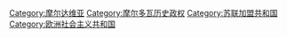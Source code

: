 [[Category:摩尔达维亚|Category:摩尔达维亚]]
[[Category:摩尔多瓦历史政权|Category:摩尔多瓦历史政权]]
[[Category:苏联加盟共和国|Category:苏联加盟共和国]]
[[Category:欧洲社会主义共和国|Category:欧洲社会主义共和国]]